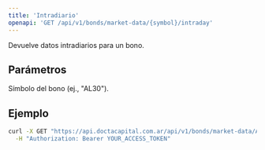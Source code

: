 ```yaml
---
title: 'Intradiario'
openapi: 'GET /api/v1/bonds/market-data/{symbol}/intraday'
---
```


<Note>
  Devuelve datos intradiarios para un bono.
</Note>

## Parámetros

<ParamField path="symbol" type="string" required>
  Símbolo del bono (ej., "AL30").
</ParamField>

## Ejemplo

```bash
curl -X GET "https://api.doctacapital.com.ar/api/v1/bonds/market-data/AL30/intraday/" \
  -H "Authorization: Bearer YOUR_ACCESS_TOKEN"
```


